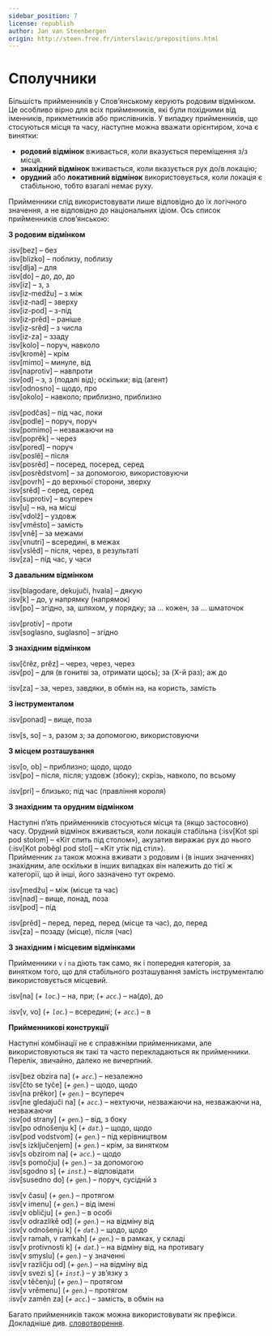 ```yaml
---
sidebar_position: 7
license: republish
author: Jan van Steenbergen
origin: http://steen.free.fr/interslavic/prepositions.html
---
```


# Сполучники

Більшість прийменників у Слов’янському керують родовим відмінком. Це особливо вірно для всіх прийменників, які були похідними від іменників, прикметників або прислівників. У випадку прийменників, що стосуються місця та часу, наступне можна вважати орієнтиром, хоча є винятки:

- **родовий відмінок** вживається, коли вказується переміщення з/з місця.
- **знахідний відмінок** вживається, коли вказується рух до/в локацію;
- **орудний** або **локативний відмінок** використовується, коли локація є стабільною, тобто взагалі немає руху.

Прийменники слід використовувати лише відповідно до їх логічного значення, а не відповідно до національних ідіом. Ось список прийменників слов’янською:

**З родовим відмінком**

:isv[bez] – без\
:isv[blizko] – поблизу, поблизу\
:isv[dlja] – для\
:isv[do] – до, до, до\
:isv[iz] – з, з\
:isv[iz-medžu] – з між\
:isv[iz-nad] – зверху\
:isv[iz-pod] – з-під\
:isv[iz-prěd] – раніше\
:isv[iz-srěd] – з числа\
:isv[iz-za] – ззаду\
:isv[kolo] – поруч, навколо\
:isv[kromě] – крім\
:isv[mimo] – минуле, від\
:isv[naprotiv] – навпроти\
:isv[od] – з, з (подалі від); оскільки; від (агент)\
:isv[odnosno] – щодо, про\
:isv[okolo] – навколо; приблизно, приблизно

:isv[podčas] – під час, поки\
:isv[podle] – поруч, поруч\
:isv[pomimo] – незважаючи на\
:isv[poprěk] – через\
:isv[pored] – поруч\
:isv[poslě] – після\
:isv[posrěd] – посеред, посеред, серед\
:isv[posrědstvom] – за допомогою, використовуючи\
:isv[povrh] – до верхньої сторони, зверху\
:isv[srěd] – серед, серед\
:isv[suprotiv] – всупереч\
:isv[u] – на, на місці\
:isv[vdolž] – уздовж\
:isv[vměsto] – замість\
:isv[vně] – за межами\
:isv[vnutri] – всередині, в межах\
:isv[vslěd] – після, через, в результаті\
:isv[za] – під час, у часи

**З давальним відмінком**

:isv[blagodare, dekujuči, hvala] – дякую\
:isv[k] – до, у напрямку (напрямок)\
:isv[po] – згідно, за, шляхом, у порядку; за ... кожен, за ... шматочок

:isv[protiv] – проти\
:isv[soglasno, suglasno] – згідно

**З знахідним відмінком**

:isv[črěz, prěz] – через, через, через\
:isv[po] – для (в гонитві за, отримати щось); за (X-й раз); аж до

:isv[za] – за, через, завдяки, в обмін на, на користь, замість

**З інструменталом**

:isv[ponad] – вище, поза

:isv[s, so] – з, разом з; за допомогою, використовуючи

**З місцем розташування**

:isv[o, ob] – приблизно; щодо, щодо\
:isv[po] – після, після; уздовж (збоку); скрізь, навколо, по всьому

:isv[pri] – близько; під час (правління короля)

**З знахідним та орудним відмінком**

Наступні п’ять прийменників стосуються місця та (якщо застосовно) часу. Орудний відмінок вживається, коли локація стабільна (:isv[Kot spi pod stolom] – «Кіт спить під столом»), акузатив виражає рух до нього (:isv[Kot poběgl pod stol] – «Кіт утік під стіл»).\
Прийменник `za` також можна вживати з родовим і (в інших значеннях) знахідним, але оскільки в інших випадках він належить до тієї ж категорії, що й інші, його зазначено тут окремо.

:isv[medžu] – між (місце та час)\
:isv[nad] – вище, понад, поза\
:isv[pod] – під

:isv[prěd] – перед, перед, перед (місце та час), до, перед\
:isv[za] – позаду (місце), після (час)

**З знахідним і місцевим відмінками**

Прийменники `v` і `na` діють так само, як і попередня категорія, за винятком того, що для стабільного розташування замість інструменталю використовується місцевий.

:isv[na] (_+ `loc`._) – на, при; (_+ `acc`._) – на(до), до

:isv[v, vo] (_+ `loc`._) – всередині; (_+ `acc`._) – в

**Прийменникові конструкції**

Наступні комбінації не є справжніми прийменниками, але використовуються як такі та часто перекладаються як прийменники. Перелік, звичайно, далеко не вичерпний.

:isv[bez obzira na] (_+ `acc`._) – незалежно\
:isv[čto se tyče] (_+ `gen`._) – щодо, щодо\
:isv[na prěkor] (_+ `gen`._) – всупереч\
:isv[ne gledajuči na] (_+ `acc`._) – нехтуючи, незважаючи на, незважаючи на, незважаючи\
:isv[od strany] (_+ `gen`._) – від, з боку\
:isv[po odnošenju k] (_+ `dat`._) – щодо, щодо\
:isv[pod vodstvom] (_+ `gen`._) – під керівництвом\
:isv[s izključenjem] (_+ `gen`._) – крім, за винятком\
:isv[s obzirom na] (_+ `acc`._) – щодо\
:isv[s pomočju] (_+ `gen`._) – за допомогою\
:isv[sgodno s] (_+ `inst`._) – відповідати\
:isv[susedno do] (_+ `gen`._) – поруч, сусідній з

:isv[v času] (_+ `gen`._) – протягом\
:isv[v imenu] (_+ `gen`._) – від імені\
:isv[v obličju] (_+ `gen`._) – в особі\
:isv[v odrazlikě od] (_+ `gen`._) – на відміну від\
:isv[v odnošenju k] (_+ `dat`._) – щодо, щодо\
:isv[v ramah, v ramkah] (_+ `gen`._) – в рамках, у складі\
:isv[v protivnosti k] (_+ `dat`._) – на відміну від, на противагу\
:isv[v smyslu] (_+ `gen`._) – у значенні\
:isv[v različju od] (_+ `gen`._) – на відміну від\
:isv[v svezi s] (_+ `inst`._) – у зв’язку з\
:isv[v těčenju] (_+ `gen`._) – протягом\
:isv[v vrěmenu] (_+ `gen`._) – протягом\
:isv[v zaměn za] (_+ `acc`._) – замість, в обмін на

Багато прийменників також можна використовувати як префікси. Докладніше див. [словотворення][1].

[1]: ../vocabulary/word-formation.mdx#prefixes

